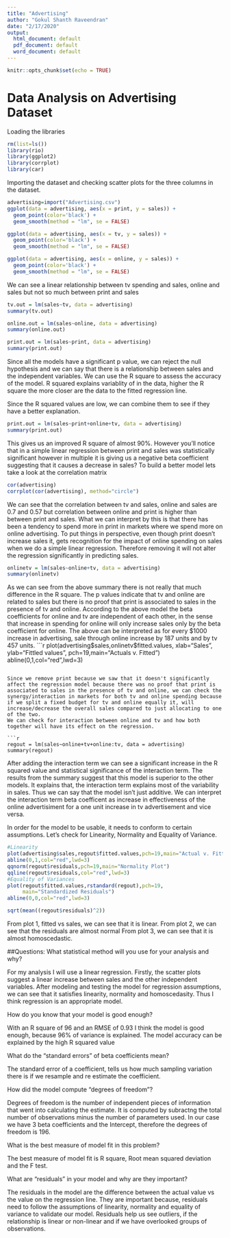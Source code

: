 ```yaml
---
title: "Advertising"
author: "Gokul Shanth Raveendran"
date: "2/17/2020"
output:
  html_document: default
  pdf_document: default
  word_document: default
---
```


```r
knitr::opts_chunk$set(echo = TRUE)
```

<h1>Data Analysis on Advertising Dataset</h1>

Loading the libraries 
```r
rm(list=ls())
library(rio)
library(ggplot2) 
library(corrplot)
library(car)
```

Importing the dataset and checking scatter plots for the three columns in the dataset.

```r
advertising=import("Advertising.csv")
ggplot(data = advertising, aes(x = print, y = sales)) + 
  geom_point(color='black') +
  geom_smooth(method = "lm", se = FALSE)

ggplot(data = advertising, aes(x = tv, y = sales)) + 
  geom_point(color='black') +
  geom_smooth(method = "lm", se = FALSE)

ggplot(data = advertising, aes(x = online, y = sales)) + 
  geom_point(color='black') +
  geom_smooth(method = "lm", se = FALSE)
```

We can see a linear relationship between tv spending and sales, online and sales but not so much between print and sales

```r
tv.out = lm(sales~tv, data = advertising)
summary(tv.out)

online.out = lm(sales~online, data = advertising)
summary(online.out)

print.out = lm(sales~print, data = advertising)
summary(print.out)
```

Since all the models have a significant p value, we can reject the null hypothesis and we can say that there is a relationship between sales and the independent variables.
We can use the R square to assess the accuracy of the model. R squared explains variablity of in the data, higher the R square the more closer are the data to the fitted regression line.

Since the R squared values are low, we can combine them to see if they have a better explanation.

```r
print.out = lm(sales~print+online+tv, data = advertising)
summary(print.out)
```

This gives us an improved R square of almost 90%. However you'll notice that in a simple linear regression between print and sales was statistically significant however in multiple it is giving us a negative beta coefficient suggesting that it causes a decrease in sales? 
To build a better model lets take a look at the correlation matrix
```r
cor(advertising)
corrplot(cor(advertising), method="circle")
```

We can see that the correlation between tv and sales, online and sales are 0.7 and 0.57 but correlation between online and print is higher than between print and sales. What we can interpret by this is that there has been a tendency to spend more in print in markets where we spend more on online advertising. To put things in perspective, even though print doesn't increase sales it, gets recognition for the impact of online spending on sales when we do a simple linear regression. Therefore removing it will not alter the regression significantly in predicting sales.

```r
onlinetv = lm(sales~online+tv, data = advertising)
summary(onlinetv)
```

As we can see from the above summary there is not really that much difference in the R square. The p values indicate that tv and online are related to sales but there is no proof that print is associated to sales in the presence of tv and online.
According to the above model the beta coefficients for online and tv are independent of each other, in the sense that increase in spending for online will only increase sales only by the beta coefficient for online.
The above can be interpreted as for every $1000 increase in advertising, sale through online increase by 187 units and by tv 457 units.
```r
plot(advertising$sales,onlinetv$fitted.values,
     xlab="Sales", ylab="Fittled values",
     pch=19,main="Actuals v. Fitted")
abline(0,1,col="red",lwd=3)
```

Since we remove print because we saw that it doesn't significantly affect the regression model because there was no proof that print is associated to sales in the presence of tv and online, we can check the synergy/interaction in markets for both tv and online spending because if we split a fixed budget for tv and online equally it, will increase/decrease the overall sales compared to just allocating to one of the two.
We can check for interaction between online and tv and how both together will have its effect on the regression.

```r
regout = lm(sales~online+tv+online:tv, data = advertising)
summary(regout)
```

After adding the interaction term we can see a significant increase in the R squared value and statistical significance of the interaction term. The results from the summary suggest that this model is superior to the other models. It explains that, the interaction term explains most of the variability in sales. Thus we can say that the model isn't just additive.
We can interpret the interaction term beta coefficent as increase in effectiveness of the online advertisiment for a one unit increase in tv advertisement and vice versa.

In order for the model to be usable, it needs to conform to certain assumptions.
Let's check for Linearity, Normality and Equality of Variance.

```r
#Linearity
plot(advertising$sales,regout$fitted.values,pch=19,main="Actual v. Fitted Values")
abline(0,1,col="red",lwd=3)
qqnorm(regout$residuals,pch=19,main="Normality Plot")
qqline(regout$residuals,col="red",lwd=3)
#Equality of Variances
plot(regout$fitted.values,rstandard(regout),pch=19,
     main="Standardized Residuals")
abline(0,0,col="red",lwd=3)
```

```r
sqrt(mean((regout$residuals)^2))
```

From plot 1, fitted vs sales, we can see that it is linear.
From plot 2, we can see that the residuals are almost normal
From plot 3, we can see that it is almost homoscedastic.

##Questions:
What statistical method will you use for your analysis and why?

For my analysis I will use a linear regression. Firstly, the scatter plots suggest a linear increase between sales and the other independent variables. After modeling and testing the model for regression assumptions, we can see that it satisfies linearity, normality and homoscedasity. Thus I think regression is an appropriate model.

How do you know that your model is good enough?

With an R square of 96 and an RMSE of 0.93 I think the model is good enough, because 96% of variance is explained.
The model accuracy can be explained by the high R squared value 

What do the “standard errors” of beta coefficients mean?

The standard error of a coefficient, tells us how much sampling variation there is if we resample and re estimate the coefficient.

How did the model compute “degrees of freedom”?

Degrees of freedom is the number of independent pieces of information that went into calculating the estimate. It is computed by subractng the total number of observations minus the number of parameters used. In our case we have 3 beta coefficients and the Intercept, therefore the degrees of freedom is 196.

What is the best measure of model fit in this problem?

The best measure of model fit is R square, Root mean squared deviation and the F test. 

What are “residuals” in your model and why are they important?

The residuals in the model are the difference between the actual value vs the value on the regression line. They are important because, residuals need to follow the assumptions of linearity, normality and equality of variance to validate our model. Residuals help us see outliers, if the relationship is linear or non-linear and if we have overlooked groups of observations.